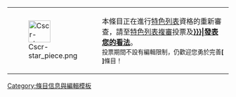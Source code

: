 {| class="messagebox standard-talk" style="font-size:95%;"
|-
| width="50"|[[File:Cscr-star piece.png|50px|left]]
|
本條目正在進行[[Wikipedia:特色列表|特色列表]]資格的重新審查，請至[[Wikipedia:特色列表撤銷|特色列表複審]]投票及'''[[Wikipedia:特色條目撤銷/{{{1|{{PAGENAME}}}}}|發表您的看法]]'''。<br/><span style="font-size:85%;">投票期間不設有編輯限制，仍歡迎您勇於完善'''[{{SERVER}}{{localurl:{{PAGENAME}}|action=edit}} {{PAGENAME}}]'''條目！</span></div><noinclude>
[[Category:條目信息與編輯模板]]
</noinclude>
|}